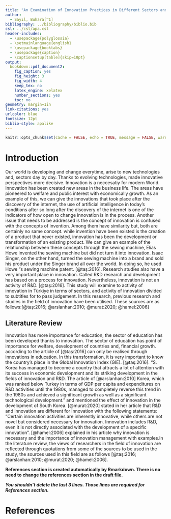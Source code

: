 ```yaml
---
title: "An Examination of Innovation Practices in Different Sectors and Subcategories in Turkey."
author: 
  - Sayıl, Buhara[^1]
bibliography: ../bibliography/biblio.bib
csl: ../csl/apa.csl
header-includes:
  - \usepackage{polyglossia}
  - \setmainlanguage{english}
  - \usepackage{booktabs}
  - \usepackage{caption} 
  - \captionsetup[table]{skip=10pt}
output:
  bookdown::pdf_document2:
    fig_caption: yes
    fig_height: 3
    fig_width: 4
    keep_tex: no
    latex_engine: xelatex
    number_sections: yes
    toc: no
geometry: margin=1in
link-citations: yes
urlcolor: blue
fontsize: 12pt
biblio-style: apalike
---
```

```r
knitr::opts_chunk$set(cache = FALSE, echo = TRUE, message = FALSE, warning = FALSE)
```

<!-- ======================================================================= -->
<!-- ============================== FOOTNOTES ============================== -->
<!-- ======================================================================= -->
[^1]: 19080415, [Github Repo](https://github.com/Buharas/19080415.git)



# Introduction
Our world is developing and change everytime, arise to new technologies and, sectors day by day. Thanks to evolving technologies, made innovative perspectives more decisive. Innovation is a neccesatiy for modern World. Innovation has been created new areas in the business life. The areas have pioneered to welfare and public interest with economically growth. As an example of this, we can give the innovations that took place after the discovery of the internet, the use of artificial intelligence in today's conditions after so long after the discovery of the internet is one of the indicators of how open to change innovation is in the process. Another issue that needs to be addressed is the concept of innovation is confused with the concepts of invention. Among them have similarity but, both are certainly no same concept. while invention have been existed is the creation of a product that never existed, innovation has been the development or transformation of an existing product. We can give an example of the relationship between these concepts through the sewing machine, Elias Howe invented the sewing machine but did not turn it into innovation. Isaac Singer, on the other hand, turned the sewing machine into a brand and sold his product under the Singer brand all over the world. In doing so, he used Howe "s sewing machine patent. [@taş:2016]. Research studies also have a very important place in innovation. Called R&D research and development has based on a process for innovation. Nevertheless, innovation is not an activity of R&D. [@taş:2016]. This study will examine to activity of innovation in Türkiye in terms of sectors, and activity of innovation divided to subtitles for to pass judgement. In this research, previous research and studies in the field of innovation have been utilised. These sources are as follows:[@taş:2016; @arslanhan:2010; @murat:2020; @hamel:2006]


## Literature Review

Innovation has more importance for education, the sector of education has been developed thanks to innovation. The sector of education has point of importance for welfare, development of countries and, financial growth. according to the article of [@taş:2016] can only be realised through innovations in education. In this transformation, it is very important to know the country's place in the Global Innovation Index (GIE). [@taş:2016]. 
"S. Korea has managed to become a country that attracts a lot of attention with its success in economic development and its striking development in the fields of innovation and R&D. The article of [@arslanhan:2010] Korea, which was ranked below Turkey in terms of GDP per capita and expenditures on R&D activities until the 1980s, managed to completely reverse this trend in the 1980s and achieved a significant growth as well as a significant technological development." and mentioned the effect of innovation in the development of South Korea.
 [@murat:2020] stated in her article that R&D and innovation are different for innovation with the following statements:  "Certain innovation activities are inherently innovative, while others are not novel but considered necessary for innovation. Innovation includes R&D, even it is not directly associated with the development of a specific innovation". 
[@hamel:2006] explained in his article why innovation is necessary and the importance of innovation management with examples.In the literature review, the views of researchers in the field of innovation are reflected through quotations from some of the sources to be used in the study, the sources used in this field are as follows [@taş:2016; @arslanhan:2010; @murat:2020; @hamel:2006].



**References section is created automatically by Rmarkdown. There is no need to change the references section in the draft file.**

**_You shouldn't delete the last 3 lines. Those lines are required for References section._**

\newpage
# References {#references}
<div id="refs"></div>

